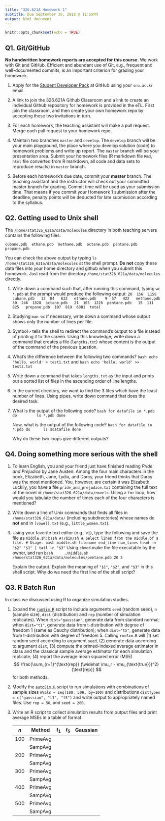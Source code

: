 ```yaml
---
title: "326.621A Homework 1"
subtitle: Due September 30, 2018 @ 11:59PM
output: html_document
---
```


```r
knitr::opts_chunk$set(echo = TRUE)
```

## Q1. Git/GitHub

**No handwritten homework reports are accepted for this course.** We work with Git and GitHub. Efficient and abundant use of Git, e.g., frequent and well-documented commits, is an important criterion for grading your homework.

1. Apply for the [Student Developer Pack](https://education.github.com/pack) at GitHub using your `snu.ac.kr` email.

1. A link to join the 326.621A Github Classroom and a link to create an individual Github repository for homework is provided in the eTL. First join the classroom, and then create your own homework repo by accepting these two invitations in turn.

1. For each homework, the teaching assistant will make a pull request. Merge each pull request to your homework repo.

1. Maintain two branches `master` and `develop`. The `develop` branch will be your main playground, the place where you develop solution (code) to homework problems and write up report. The `master` branch will be your presentation area. Submit your homework files (R markdown file `Rmd`, `html` file converted from R markdown, all code and data sets to reproduce results) in `master` branch.

1. Before each homework's due date, commit your **master** branch. The teaching assistant and the instructor will check out your committed master branch for grading. Commit time will be used as your submission time. That means if you commit your Homework 1 submission after the deadline, penalty points will be deducted for late submission according to the syllabus.

## Q2. Getting used to Unix shell

The `/home/stat326_621a/data/molecules` directory in both teaching servers contains the following files:

```
cubane.pdb  ethane.pdb  methane.pdb  octane.pdb  pentane.pdb  propane.pdb
```

You can check the above output by typing `ls /home/stat326_621a/data/molecules` at the shell prompt.
**Do not** copy these data files into your home directory and github when you submit this homework. 
Just read from the directory `/home/stat326_621a/data/molecules` directly.
    
1. Write down a command such that, after running this command, typing `wc *.pdb` at the prompt would produce the following output:
    ```
  20  156  1158  cubane.pdb
  12  84   622   ethane.pdb
   9  57   422   methane.pdb
  30  246  1828  octane.pdb
  21  165  1226  pentane.pdb
  15  111  825   propane.pdb
 107  819  6081  total
    ```
    
    
1. Studying `man wc` if necessary, write down a command whose output shows only the number of lines per file.


1. Symbol `>` tells the shell to redirect the command's output to a file instead of printing it to the screen. Using this knowledge, write down a command that creates a file (`lengths.txt`) whose content is the output of the command of the previous question.


1. What's the difference between the following two commands?
    ```bash
echo 'hello, world' > test1.txt
    ```
    and
    ```bash
echo 'hello, world' >> test2.txt
    ```
    
    
1. Write down a command that takes `lengths.txt` as the input and prints out a sorted list of files in the ascending order of line lengths.

    
1. In the current directory, we want to find the 3 files which have the least number of lines. Using pipes, write down command that does the desired task.


1. What is the output of the following code?
    ```bash
for datafile in *.pdb
do
        ls *.pdb
done 
    ```
    
    Now, what is the output of the following code?
    ```bash
for datafile in *.pdb
do
        ls $datafile
done
    ```
    
    
    Why do these two loops give different outputs?
    
    
## Q4. Doing something more serious with the shell 

1. To learn English, you and your friend just have finished reading *Pride and Prejudice* by Jane Austen. Among the four main characters in the book, Elizabeth, Jane, Lydia, and Darcy, your friend thinks that Darcy was the most mentioned. You, however, are certain it was Elizabeth. Luckily, you have a file `pride_and_prejudice.txt` containing the full text of the novel in `/home/stat326_621a/data/novels`. Using a `for` loop, how would you tabulate the number of times each of the four characters is mentioned?

1. Write down a line of Unix commands that finds all files in `/home/stat326_621a/data/` (including subdirectories) whose names do **not** end in `[vowel].txt` (e.g., `little_women.txt`).

1. Using your favorite text editor (e.g., `vi`), type the following and save the file as `middle.sh`:
    ```bash
#!/bin/sh
# Select lines from the middle of a file.
# Usage: bash middle.sh filename end_line num_lines
head -n "$2" "$1" | tail -n "$3"
    ```
    Using `chmod` make the file executable by the owner, and
    run 
    ```bash
    ./middle.sh /home/stat326_621a/data/molecules/pentane.pdb 20 5
    ```
    
    Explain the output. Explain the meaning of `"$1"`, `"$2"`, and `"$3"` in this shell script.
    Why do we need the first line of the shell script?
    

## Q3. R Batch Run

In class we discussed using R to organize simulation studies. 

1. Expand the [`runSim.R`](../../lectures/02-linux/runSim.R) script to include arguments `seed` (random seed), `n` (sample size), `dist` (distribution) and `rep` (number of simulation replicates). When `dist="gaussian"`, generate data from standard normal; when `dist="t1"`, generate data from t-distribution with degree of freedom 1 (same as Cauchy distribution); when `dist="t5"`, generate data from t-distribution with degree of freedom 5. Calling `runSim.R` will (1) set random seed according to argument `seed`, (2) generate data according to argument `dist`, (3) compute the primed-indexed average estimator in class and the classical sample average estimator for each simulation replicate, (4) report the average mean squared error (MSE)
$$
  \frac{\sum_{r=1}^{\text{rep}} (\widehat \mu_r - \mu_{\text{true}})^2}{\text{rep}}
$$
for both methods.


2. Modify the [`autoSim.R`](../../lectures/02-linux/autoSim.R) script to run simulations with combinations of sample sizes `nVals = seq(100, 500, by=100)` and distributions `distTypes = c("gaussian", "t1", "t5")` and write output to appropriately named files. Use `rep = 50`, and `seed = 280`. 


3. Write an R script to collect simulation results from output files and print average MSEs in a table of format

    | $n$ | Method   | $t_1$ | $t_5$ | Gaussian |
    |-----|----------|-------|-------|----------|
    | 100 | PrimeAvg |       |       |          |
    |     | SampAvg  |       |       |          |
    | 200 | PrimeAvg |       |       |          |
    |     | SampAvg  |       |       |          |
    | 300 | PrimeAvg |       |       |          |
    |     | SampAvg  |       |       |          |
    | 400 | PrimeAvg |       |       |          |
    |     | SampAvg  |       |       |          |
    | 500 | PrimeAvg |       |       |          |
    |     | SampAvg  |       |       |          |


